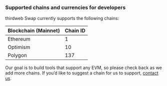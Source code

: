 ### Supported chains and currencies for developers

thirdweb Swap currently supports the following chains:

| Blockchain (Mainnet) | Chain ID |
| :------------------- | :------- |
| Ethereum             | 1        |
| Optimism             | 10       |
| Polygon              | 137      |

Our goal is to build tools that support any EVM, so please check back as we add more chains. If you’d like to suggest a chain for us to support, [contact us](https://thirdweb.com/contact-us).

